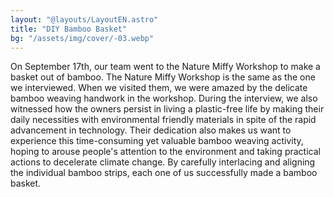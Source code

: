 ```yaml
---
layout: "@layouts/LayoutEN.astro"
title: "DIY Bamboo Basket"
bg: "/assets/img/cover/-03.webp"
---
```

On September 17th, our team went to the Nature Miffy Workshop to make a basket out of bamboo. The Nature Miffy Workshop is the same as the one we interviewed. When we visited them, we were amazed by the delicate bamboo weaving handwork in the workshop. During the interview, we also witnessed how the owners persist in living a plastic-free life by making their daily necessities with environmental friendly materials in spite of the rapid advancement in technology. Their dedication also makes us want to experience this time-consuming yet valuable bamboo weaving activity, hoping to arouse people's attention to the environment and taking practical actions to decelerate climate change. By carefully interlacing and aligning the individual bamboo strips, each one of us successfully made a bamboo basket.
